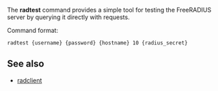 The '''radtest''' command provides a simple tool for testing the FreeRADIUS server by querying it directly with requests.

Command format:
 radtest {username} {password} {hostname} 10 {radius_secret}

==See also==

* [[config/Radclient|radclient]]
